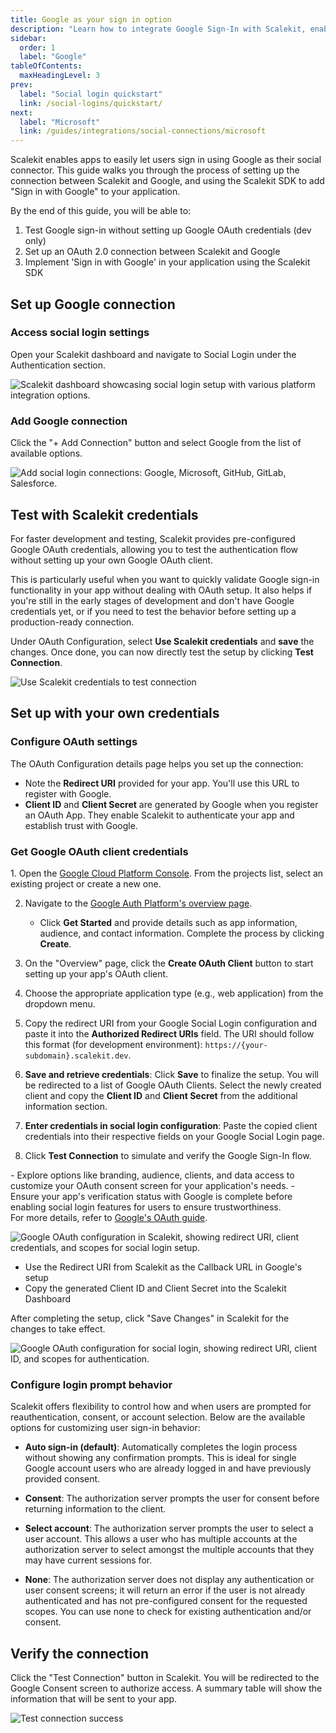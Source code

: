 ```yaml
---
title: Google as your sign in option
description: "Learn how to integrate Google Sign-In with Scalekit, enabling secure social authentication for your users with step-by-step OAuth configuration instructions."
sidebar:
  order: 1
  label: "Google"
tableOfContents:
  maxHeadingLevel: 3
prev:
  label: "Social login quickstart"
  link: /social-logins/quickstart/
next:
  label: "Microsoft"
  link: /guides/integrations/social-connections/microsoft
---
```



Scalekit enables apps to easily let users sign in using Google as their social connector. This guide walks you through the process of setting up the connection between Scalekit and Google, and using the Scalekit SDK to add "Sign in with Google" to your application.

By the end of this guide, you will be able to:

1. Test Google sign-in without setting up Google OAuth credentials (dev only)
2. Set up an OAuth 2.0 connection between Scalekit and Google
3. Implement 'Sign in with Google' in your application using the Scalekit SDK

## Set up Google connection

### Access social login settings

Open your Scalekit dashboard and navigate to Social Login under the Authentication section.

![Scalekit dashboard showcasing social login setup with various platform integration options.](@/assets/docs/guides/social-connections/google-social/1-navigate-to-social-logins.png)

### Add Google connection

Click the "+ Add Connection" button and select Google from the list of available options.

![Add social login connections: Google, Microsoft, GitHub, GitLab, Salesforce.](@/assets/docs/guides/social-connections/google-social/2-list-social-logins.png)

## Test with Scalekit credentials

For faster development and testing, Scalekit provides pre-configured Google OAuth credentials, allowing you to test the authentication flow without setting up your own Google OAuth client.

This is particularly useful when you want to quickly validate Google sign-in functionality in your app without dealing with OAuth setup. It also helps if you're still in the early stages of development and don't have Google credentials yet, or if you need to test the behavior before setting up a production-ready connection.

Under OAuth Configuration, select **Use Scalekit credentials** and **save** the changes. Once done, you can now directly test the setup by clicking **Test Connection**.

![Use Scalekit credentials to test connection](@/assets/docs/guides/social-connections/google-social/2-1-test-scalekit-credentials.png)

## Set up with your own credentials

### Configure OAuth settings

The OAuth Configuration details page helps you set up the connection:

- Note the **Redirect URI** provided for your app. You'll use this URL to register with Google.
- **Client ID** and **Client Secret** are generated by Google when you register an OAuth App. They enable Scalekit to authenticate your app and establish trust with Google.

### Get Google OAuth client credentials

<Steps>
1. Open the <a href="https://console.cloud.google.com/" target="_blank" rel="noopener">Google Cloud Platform Console</a>. From the projects list, select an existing project or create a new one.

2. Navigate to the <a href="https://console.cloud.google.com/auth/overview" target="_blank" rel="noopener">Google Auth Platform's overview page</a>.
   - Click **Get Started** and provide details such as app information, audience, and contact information. Complete the process by clicking **Create**.

3. On the "Overview" page, click the **Create OAuth Client** button to start setting up your app's OAuth client.

4. Choose the appropriate application type (e.g., web application) from the dropdown menu.

5. Copy the redirect URI from your Google Social Login configuration and paste it into the **Authorized Redirect URIs** field. The URI should follow this format (for development environment): `https://{your-subdomain}.scalekit.dev`.

6. **Save and retrieve credentials**: Click **Save** to finalize the setup. You will be redirected to a list of Google OAuth Clients. Select the newly created client and copy the **Client ID** and **Client Secret** from the additional information section.

7. **Enter credentials in social login configuration**: Paste the copied client credentials into their respective fields on your Google Social Login page.

8. Click **Test Connection** to simulate and verify the Google Sign-In flow.
</Steps>

<Aside type="note">
- Explore options like branding, audience, clients, and data access to customize your OAuth consent screen for your application's needs.
- Ensure your app's verification status with Google is complete before enabling social login features for users to ensure trustworthiness.
</Aside>
For more details, refer to <a href="https://support.google.com/cloud/answer/6158849" target="_blank" rel="noopener">Google's OAuth guide</a>.

![Google OAuth configuration in Scalekit, showing redirect URI, client credentials, and scopes for social login setup.](@/assets/docs/common/social-connections/3-google-oauth-config.png)

- Use the Redirect URI from Scalekit as the Callback URL in Google's setup
- Copy the generated Client ID and Client Secret into the Scalekit Dashboard

After completing the setup, click "Save Changes" in Scalekit for the changes to take effect.

![Google OAuth configuration for social login, showing redirect URI, client ID, and scopes for authentication.](@/assets/docs/guides/social-connections/google-social/4-after-oauth-config.png)

### Configure login prompt behavior

Scalekit offers flexibility to control how and when users are prompted for reauthentication, consent, or account selection. Below are the available options for customizing user sign-in behavior:

- **Auto sign-in (default)**:
  Automatically completes the login process without showing any confirmation prompts. This is ideal for single Google account users who are already logged in and have previously provided consent.

- **Consent**:
  The authorization server prompts the user for consent before returning information to the client.

- **Select account**:
  The authorization server prompts the user to select a user account. This allows a user who has multiple accounts at the authorization server to select amongst the multiple accounts that they may have current sessions for.

- **None**:
  The authorization server does not display any authentication or user consent screens; it will return an error if the user is not already authenticated and has not pre-configured consent for the requested scopes. You can use none to check for existing authentication and/or consent.

## Verify the connection

Click the "Test Connection" button in Scalekit. You will be redirected to the Google Consent screen to authorize access. A summary table will show the information that will be sent to your app.

![Test connection success](@/assets/docs/guides/social-connections/google-social/5-successful-test-connection.png)
